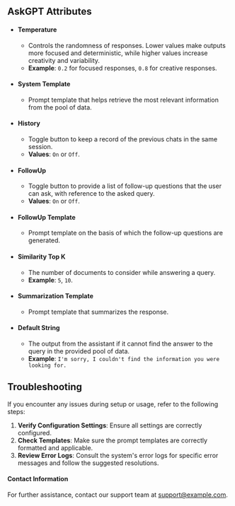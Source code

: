## AskGPT Attributes

- #### Temperature
   - Controls the randomness of responses. Lower values make outputs more focused and deterministic, while higher values                increase       creativity and variability.
   - **Example**: `0.2` for focused responses, `0.8` for creative responses.

- #### System Template
   - Prompt template that helps retrieve the most relevant information from the pool of data.

- #### History
   - Toggle button to keep a record of the previous chats in the same session.
   - **Values**: `On` or `Off`.

- #### FollowUp
   - Toggle button to provide a list of follow-up questions that the user can ask, with reference to the asked query.
   - **Values**: `On` or `Off`.

- #### FollowUp Template
   - Prompt template on the basis of which the follow-up questions are generated.

- #### Similarity Top K
   - The number of documents to consider while answering a query.
   - **Example**: `5`, `10`.

- #### Summarization Template
   - Prompt template that summarizes the response.

- #### Default String
   - The output from the assistant if it cannot find the answer to the query in the provided pool of data.
   - **Example**: `I'm sorry, I couldn't find the information you were looking for.`

## Troubleshooting
If you encounter any issues during setup or usage, refer to the following steps:

1. **Verify Configuration Settings**: Ensure all settings are correctly configured.
2. **Check Templates**: Make sure the prompt templates are correctly formatted and applicable.
3. **Review Error Logs**: Consult the system's error logs for specific error messages and follow the suggested resolutions.


#### Contact Information
For further assistance, contact our support team at [support@example.com](mailto:support@example.com).
